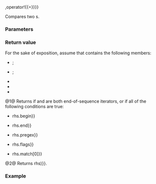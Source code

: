 {{cpp/regex/regex_iterator/title|operator{{==}},operator!{{=}}}}
{{cpp/regex/regex_iterator/navbar}}
{{dcl begin}}
{{dcl|num=1|since=c++11|1= 
bool operator==( const regex_iterator&amp; rhs ) const;
}}
{{dcl|num=2|since=c++11|until=c++20|1=
bool operator!=( const regex_iterator&amp; rhs ) const;
}}
{{dcl end}}

Compares two {{tt|regex_iterator}}s.

{{rrev|since=c++20|
{{cpp/note synthesized eq}}
}}

===Parameters===
{{par begin}}
{{par|rhs|a {{tt|regex_iterator}} to compare to}}
{{par end}}

===Return value===
For the sake of exposition, assume that {{tt|regex_iterator}} contains the following members:
* {{tt|BidirIt begin}};
* {{tt|BidirIt end}};
* {{c|const regex_type *pregex;}}
* {{c|std::regex_constants::match_flag_type flags;}}
* {{c|std::match_results&lt;BidirIt&gt; match;}}

@1@ Returns {{c|true}} if {{c|*this}} and {{c|rhs}} are both end-of-sequence iterators, or if all of the following conditions are true:
* {{c|begin {{==}} rhs.begin}}
* {{c|end {{==}} rhs.end}}
* {{c|pregex {{==}} rhs.pregex}}
* {{c|flags {{==}} rhs.flags}}
* {{c|match[0] {{==}} rhs.match[0]}}
 
@2@ Returns {{c|!(*this {{==}} rhs)}}.

===Example===
{{example}}

{{langlinks|de|es|ja|ru|zh}}